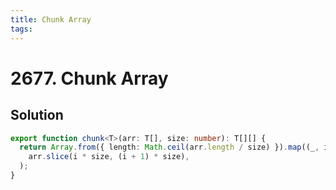 ```yaml
---
title: Chunk Array
tags:
---
```


# 2677. Chunk Array

<Badges>
<LevelBadge level="easy" />

</Badges>

## Solution

```typescript filename="solution.ts" copy
export function chunk<T>(arr: T[], size: number): T[][] {
  return Array.from({ length: Math.ceil(arr.length / size) }).map((_, i) =>
    arr.slice(i * size, (i + 1) * size),
  );
}
```

<ProblemLink
  codingSite="leetcode"
  href="https://leetcode.com/problems/chunk-array"
  title="Chunk Array"
/>
